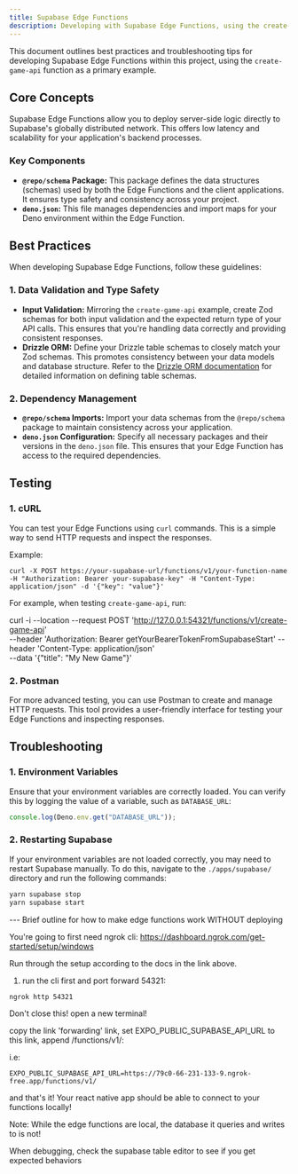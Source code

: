 ```yaml
---
title: Supabase Edge Functions
description: Developing with Supabase Edge Functions, using the create-game-api as an example.
---
```


This document outlines best practices and troubleshooting tips for developing Supabase Edge Functions within this project, using the `create-game-api` function as a primary example.

## Core Concepts

Supabase Edge Functions allow you to deploy server-side logic directly to Supabase's globally distributed network. This offers low latency and scalability for your application's backend processes.

### Key Components

- **`@repo/schema` Package:** This package defines the data structures (schemas) used by both the Edge Functions and the client applications. It ensures type safety and consistency across your project.
- **`deno.json`:** This file manages dependencies and import maps for your Deno environment within the Edge Function.

## Best Practices

When developing Supabase Edge Functions, follow these guidelines:

### 1. Data Validation and Type Safety

- **Input Validation:** Mirroring the `create-game-api` example, create Zod schemas for both input validation and the expected return type of your API calls. This ensures that you're handling data correctly and providing consistent responses.
- **Drizzle ORM:** Define your Drizzle table schemas to closely match your Zod schemas. This promotes consistency between your data models and database structure. Refer to the [Drizzle ORM documentation](https://orm.drizzle.team/) for detailed information on defining table schemas.

### 2. Dependency Management

- **`@repo/schema` Imports:** Import your data schemas from the `@repo/schema` package to maintain consistency across your application.
- **`deno.json` Configuration:** Specify all necessary packages and their versions in the `deno.json` file. This ensures that your Edge Function has access to the required dependencies.

## Testing

### 1. cURL

You can test your Edge Functions using `curl` commands. This is a simple way to send HTTP requests and inspect the responses.

Example:

```
curl -X POST https://your-supabase-url/functions/v1/your-function-name -H "Authorization: Bearer your-supabase-key" -H "Content-Type: application/json" -d '{"key": "value"}'
```

For example, when testing `create-game-api`, run:

curl -i --location --request POST 'http://127.0.0.1:54321/functions/v1/create-game-api' \
 --header 'Authorization: Bearer getYourBearerTokenFromSupabaseStart'
--header 'Content-Type: application/json' \
 --data '{"title": "My New Game"}'

### 2. Postman

For more advanced testing, you can use Postman to create and manage HTTP requests. This tool provides a user-friendly interface for testing your Edge Functions and inspecting responses.

## Troubleshooting

### 1. Environment Variables

Ensure that your environment variables are correctly loaded. You can verify this by logging the value of a variable, such as `DATABASE_URL`:

```javascript
console.log(Deno.env.get("DATABASE_URL"));
```

### 2. Restarting Supabase

If your environment variables are not loaded correctly, you may need to restart Supabase manually. To do this, navigate to the `./apps/supabase/` directory and run the following commands:

```bash
yarn supabase stop
yarn supabase start
```

--- Brief outline for how to make edge functions work WITHOUT deploying

You're going to first need ngrok cli: https://dashboard.ngrok.com/get-started/setup/windows

Run through the setup according to the docs in the link above.

1. run the cli first and port forward 54321:

```
ngrok http 54321
```

Don't close this! open a new terminal!

copy the link 'forwarding' link, set EXPO_PUBLIC_SUPABASE_API_URL to this link,
append /functions/v1/:

i.e:

```
EXPO_PUBLIC_SUPABASE_API_URL=https://79c0-66-231-133-9.ngrok-free.app/functions/v1/

```

and that's it! Your react native app should be able to connect to your functions locally!

Note: While the edge functions are local, the database it queries and writes to is not!

When debugging, check the supabase table editor to see if you get expected behaviors
